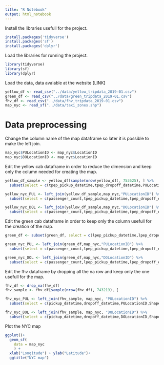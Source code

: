 ```yaml
---
title: "R Notebook"
output: html_notebook
---
```

Install the libraries usefull for the project.
```r
install.packages('tidyverse')
install.packages('sf')
install.packages('dplyr')
```
Load the libraries for running the project.
```r
library(tidyverse)
library(sf)
library(dplyr)
```
Load the data, data avaiable at the website [LINK]
```r
yellow_df <- read_csv("../data/yellow_tripdata_2019-01.csv")
green_df <- read_csv("../data/green_tripdata_2019-01.csv")
fhv_df <- read_csv("../data/fhv_tripdata_2019-01.csv")
map_nyc <- read_sf("../data/taxi_zones.shp")
```

# Data preprocessing

Change the column name of the map dataframe so later it is possible to make the left join.
```r
map_nyc$PULocationID <- map_nyc$LocationID
map_nyc$DOLocationID <- map_nyc$LocationID
```
Edit the yellow cab dataframe in order to reduce the dimension and keep only the column needed for creating the map.
```r
yellow_df_sample <- yellow_df[sample(nrow(yellow_df), 753625), ] %>% 
  subset(select = c(tpep_pickup_datetime,tpep_dropoff_datetime,PULocationID,DOLocationID, passenger_count))

yellow_nyc_PUL <- left_join(yellow_df_sample,map_nyc,"PULocationID") %>%
  subset(select = c(passenger_count,tpep_pickup_datetime,tpep_dropoff_datetime,PULocationID,Shape_Leng,zone,borough, geometry))

yellow_nyc_DOL <- left_join(yellow_df_sample,map_nyc,"DOLocationID") %>%
  subset(select = c(passenger_count,tpep_pickup_datetime,tpep_dropoff_datetime,DOLocationID,Shape_Leng,zone,borough, geometry))
```
Edit the green cab dataframe in order to keep only the column usefull for the creation of the map.
```r
green_df <- subset(green_df, select = c(lpep_pickup_datetime,lpep_dropoff_datetime,PULocationID,DOLocationID, passenger_count))

green_nyc_PUL <- left_join(green_df,map_nyc,"PULocationID") %>%
  subset(select = c(passenger_count,lpep_pickup_datetime,lpep_dropoff_datetime,PULocationID,Shape_Leng,zone,borough, geometry))

green_nyc_DOL <- left_join(green_df,map_nyc,"DOLocationID") %>%
  subset(select = c(passenger_count,lpep_pickup_datetime,lpep_dropoff_datetime,DOLocationID,Shape_Leng,zone,borough, geometry))

```
Edit the fhv dataframe by dropping all the na row and keep only the one usefull for the map.
```r
fhv_df <- drop_na(fhv_df)
fhv_sample <- fhv_df[sample(nrow(fhv_df), 743219), ]

fhv_nyc_PUL <- left_join(fhv_sample, map_nyc, "PULocationID") %>%
  subset(select = c(pickup_datetime,dropoff_datetime,PULocationID,Shape_Leng,zone,borough, geometry))

fhv_nyc_DOL <- left_join(fhv_sample, map_nyc, "DOLocationID") %>%
  subset(select = c(pickup_datetime,dropoff_datetime,DOLocationID,Shape_Leng,zone,borough, geometry))


```

Plot the NYC map
```r
ggplot()+
  geom_sf(
    data = map_nyc
    ) +
  xlab("Longitude") + ylab("Latitude")+
  ggtitle("NYC map")
```

```r

```

